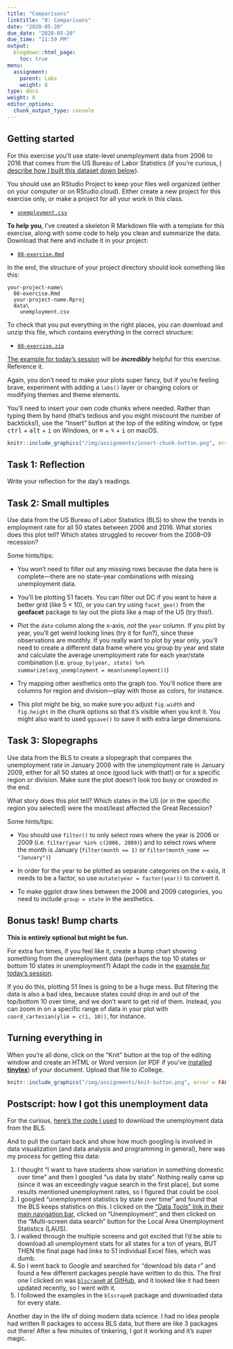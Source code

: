 ```yaml
---
title: "Comparisons"
linktitle: "8: Comparisons"
date: "2020-05-20"
due_date: "2020-05-20"
due_time: "11:59 PM"
output:
  blogdown::html_page:
    toc: true
menu:
  assignment:
    parent: Labs
    weight: 8
type: docs
weight: 8
editor_options:
  chunk_output_type: console
---
```


## Getting started

For this exercise you'll use state-level unemployment data from 2006 to 2016 that comes from the US Bureau of Labor Statistics (if you're curious, [I describe how I built this dataset down below](#postscript-how-i-got-this-unemployment-data)).

You should use an RStudio Project to keep your files well organized (either on your computer or on RStudio.cloud). Either create a new project for this exercise only, or make a project for all your work in this class.

- [<i class="fas fa-file-csv"></i> `unemployment.csv`](/projects/08-exercise/data/unemployment.csv)

**To help you**, I've created a skeleton R Markdown file with a template for this exercise, along with some code to help you clean and summarize the data. Download that here and include it in your project:

- [<i class="fab fa-r-project"></i> `08-exercise.Rmd`](/projects/08-exercise/08-exercise.Rmd)

In the end, the structure of your project directory should look something like this:

```text
your-project-name\
  08-exercise.Rmd
  your-project-name.Rproj
  data\
    unemployment.csv
```

To check that you put everything in the right places, you can download and unzip this file, which contains everything in the correct structure:

- [<i class="fas fa-file-archive"></i> `08-exercise.zip`](/projects/08-exercise.zip)

[The example for today's session](/example/08-example/) will be ***incredibly*** helpful for this exercise. Reference it.

Again, you don't need to make your plots super fancy, but if you're feeling brave, experiment with adding a `labs()` layer or changing colors or modifying themes and theme elements.

You'll need to insert your own code chunks where needed. Rather than typing them by hand (that's tedious and you might miscount the number of backticks!), use the "Insert" button at the top of the editing window, or type <kbd>ctrl</kbd> + <kbd>alt</kbd> + <kbd>i</kbd> on Windows, or <kbd>⌘</kbd> + <kbd>⌥</kbd> + <kbd>i</kbd> on macOS.

```r
knitr::include_graphics("/img/assignments/insert-chunk-button.png", error = FALSE)
```

## Task 1: Reflection

Write your reflection for the day's readings.


## Task 2: Small multiples

Use data from the US Bureau of Labor Statistics (BLS) to show the trends in employment rate for all 50 states between 2006 and 2016. What stories does this plot tell? Which states struggled to recover from the 2008–09 recession?

Some hints/tips:

- You won't need to filter out any missing rows because the data here is complete—there are no state-year combinations with missing unemployment data.

- You'll be plotting 51 facets. You can filter out DC if you want to have a better grid (like 5 × 10), or you can try using `facet_geo()` from the **geofacet** package to lay out the plots like a map of the US (try this!).

- Plot the `date` column along the x-axis, *not* the `year` column. If you plot by year, you'll get weird looking lines (try it for fun?), since these observations are monthly. If you really want to plot by year only, you'll need to create a different data frame where you group by year and state and calculate the average unemployment rate for each year/state combination (i.e. `group_by(year, state) %>% summarize(avg_unemployment = mean(unemployment))`)

- Try mapping other aesthetics onto the graph too. You'll notice there are columns for region and division—play with those as colors, for instance.

- This plot might be big, so make sure you adjust `fig.width` and `fig.height` in the chunk options so that it's visible when you knit it. You might also want to used `ggsave()` to save it with extra large dimensions.


## Task 3: Slopegraphs

Use data from the BLS to create a slopegraph that compares the unemployment rate in January 2006 with the unemployment rate in January 2009, either for all 50 states at once (good luck with that!) or for a specific region or division. Make sure the plot doesn't look too busy or crowded in the end.

What story does this plot tell? Which states in the US (or in the specific region you selected) were the most/least affected the Great Recession?

Some hints/tips:

- You should use `filter()` to only select rows where the year is 2006 or 2009 (i.e. `filter(year %in% c(2006, 2009)`) and to select rows where the month is January (`filter(month == 1)` or `filter(month_name == "January")`)

- In order for the year to be plotted as separate categories on the x-axis, it needs to be a factor, so use `mutate(year = factor(year))` to convert it.

- To make ggplot draw lines between the 2006 and 2009 categories, you need to include `group = state` in the aesthetics.


## Bonus task! Bump charts

**This is entirely optional but might be fun.**

For extra fun times, if you feel like it, create a bump chart showing something from the unemployment data (perhaps the top 10 states or bottom 10 states in unemployment?) Adapt the code in the [example for today's session](/example/08-example/).

If you do this, plotting 51 lines is going to be a huge mess. But filtering the data is also a bad idea, because states could drop in and out of the top/bottom 10 over time, and we don't want to get rid of them. Instead, you can zoom in on a specific range of data in your plot with `coord_cartesian(ylim = c(1, 10))`, for instance.


## Turning everything in

When you're all done, click on the "Knit" button at the top of the editing window and create an HTML or Word version (or PDF if you've [installed **tinytex**](/resource/install/#install-tinytex)) of your document. Upload that file to iCollege.

```r
knitr::include_graphics("/img/assignments/knit-button.png", error = FALSE)
```


## Postscript: how I got this unemployment data

For the curious, [here's the code I used](/files/get_bls_data.R) to download the unemployment data from the BLS.

And to pull the curtain back and show how much googling is involved in data visualization (and data analysis and programming in general), here was my process for getting this data:

1. I thought "I want to have students show variation in something domestic over time" and then I googled "us data by state". Nothing really came up (since it was an exceedingly vague search in the first place), but some results mentioned unemployment rates, so I figured that could be cool.
2. I googled "unemployment statistics by state over time" and found that the BLS keeps statistics on this. I clicked on the ["Data Tools" link in their main navigation bar](https://www.bls.gov/data/), clicked on "Unemployment", and then clicked on the "Multi-screen data search" button for the Local Area Unemployment Statistics (LAUS).
3. I walked through the multiple screens and got excited that I'd be able to download all unemployment stats for all states for a ton of years, BUT THEN the final page had links to 51 individual Excel files, which was dumb.
4. So I went back to Google and searched for "download bls data r" and found a few different packages people have written to do this. The first one I clicked on was [`blscrapeR` at GitHub](https://github.com/keberwein/blscrapeR), and it looked like it had been updated recently, so I went with it.
5. I followed the examples in the `blscrapeR` package and downloaded data for every state.

Another day in the life of doing modern data science. I had no idea people had written R packages to access BLS data, but there are like 3 packages out there! After a few minutes of tinkering, I got it working and it's super magic.
